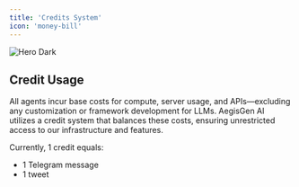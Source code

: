 ```yaml
---
title: 'Credits System'
icon: 'money-bill'
---
```


<img
  className="hidden dark:block"
  src="/images/Aegisgen packages.png"
  alt="Hero Dark"
/>



## Credit Usage

All agents incur base costs for compute, server usage, and APIs—excluding any customization or framework development for LLMs. AegisGen AI utilizes a credit system that balances these costs, ensuring unrestricted access to our infrastructure and features.

Currently, 1 credit equals:
- 1 Telegram message
- 1 tweet